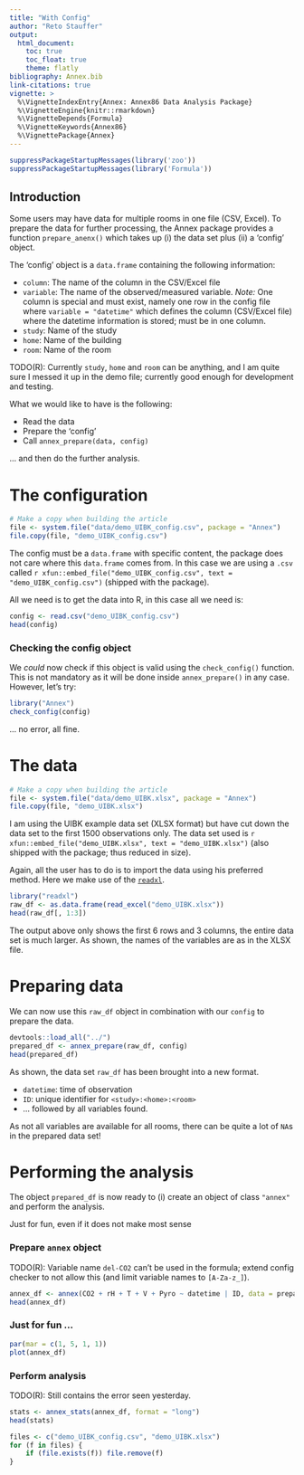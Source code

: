 ```yaml
---
title: "With Config"
author: "Reto Stauffer"
output:
  html_document:
    toc: true
    toc_float: true
    theme: flatly
bibliography: Annex.bib
link-citations: true
vignette: >
  %\VignetteIndexEntry{Annex: Annex86 Data Analysis Package}
  %\VignetteEngine{knitr::rmarkdown}
  %\VignetteDepends{Formula}
  %\VignetteKeywords{Annex86}
  %\VignettePackage{Annex}
---
```


```r
suppressPackageStartupMessages(library('zoo'))
suppressPackageStartupMessages(library('Formula'))
```

## Introduction

Some users may have data for multiple rooms in one
file (CSV, Excel). To prepare the data for further
processing, the Annex package provides a function
`prepare_anenx()` which takes up (i) the data set
plus (ii) a 'config' object.

The 'config' object is a `data.frame` containing
the following information:

* `column`: The name of the column in the CSV/Excel file
* `variable`: The name of the observed/measured variable.
    _Note:_ One column is special and must exist, namely
    one row in the config file where `variable = "datetime"`
    which defines the column (CSV/Excel file) where the
    datetime information is stored; must be in one column.
* `study`: Name of the study
* `home`: Name of the building
* `room`: Name of the room

TODO(R): Currently `study`, `home` and `room` can be anything,
and I am quite sure I messed it up in the demo file; currently
good enough for development and testing.

What we would like to have is the following:

* Read the data
* Prepare the 'config'
* Call `annex_prepare(data, config)`

... and then do the further analysis.


# The configuration

```r
# Make a copy when building the article
file <- system.file("data/demo_UIBK_config.csv", package = "Annex")
file.copy(file, "demo_UIBK_config.csv")
```

The config must be a `data.frame` with specific content,
the package does not care where this `data.frame` comes
from. In this case we are using a `.csv`
called `r xfun::embed_file("demo_UIBK_config.csv", text = "demo_UIBK_config.csv")`
(shipped with the package).

All we need is to get the data into R, in this case all we need is:

```r
config <- read.csv("demo_UIBK_config.csv")
head(config)
```

### Checking the config object

We _could_ now check if this object is valid using the `check_config()`
function. This is not mandatory as it will be done inside
`annex_prepare()` in any case. However, let's try:

```r
library("Annex")
check_config(config)
```

... no error, all fine.


# The data

```r
# Make a copy when building the article
file <- system.file("data/demo_UIBK.xlsx", package = "Annex")
file.copy(file, "demo_UIBK.xlsx")
```

I am using the UIBK example data set (XLSX format) but have
cut down the data set to the first 1500 observations only.
The data set used is `r xfun::embed_file("demo_UIBK.xlsx", text = "demo_UIBK.xlsx")`
(also shipped with the package; thus reduced in size).

Again, all the user has to do is to import the data using
his preferred method. Here we make use of the [`readxl`](https://cran.r-project.org/package=readxl).

```r
library("readxl")
raw_df <- as.data.frame(read_excel("demo_UIBK.xlsx"))
head(raw_df[, 1:3])
```

The output above only shows the first 6 rows and 3 columns, the
entire data set is much larger. As shown, the names of the
variables are as in the XLSX file.

# Preparing data

We can now use this `raw_df` object in combination with our
`config` to prepare the data. 

```r
devtools::load_all("../")
prepared_df <- annex_prepare(raw_df, config)
head(prepared_df)
```

As shown, the data set `raw_df` has been brought into a new format.

* `datetime`: time of observation
* `ID`: unique identifier for `<study>:<home>:<room>`
* ... followed by all variables found.

As not all variables are available for all rooms, there can be
quite a lot of `NA`s in the prepared data set!

# Performing the analysis

The object `prepared_df` is now ready to (i) create an object
of class `"annex"` and perform the analysis.

Just for fun, even if it does not make most sense

### Prepare `annex` object

TODO(R): Variable name `del-CO2` can't be used in the formula;
extend config checker to not allow this (and limit variable names
to `[A-Za-z_]`).

```r
annex_df <- annex(CO2 + rH + T + V + Pyro ~ datetime | ID, data = prepared_df)
head(annex_df)
```

### Just for fun ...

```r
par(mar = c(1, 5, 1, 1))
plot(annex_df)
```

### Perform analysis

TODO(R): Still contains the error seen yesterday.

```r
stats <- annex_stats(annex_df, format = "long")
head(stats)
```



```r
files <- c("demo_UIBK_config.csv", "demo_UIBK.xlsx")
for (f in files) {
    if (file.exists(f)) file.remove(f)
}
```







